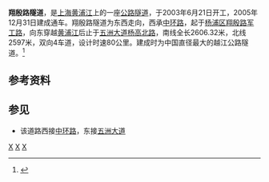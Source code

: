 {{Infobox tunnel
| name          = 翔殷路隧道
| start         = 翔殷路军工路
| end           = 五洲大道杨高北路
| open          = 2005年12月31日
| length        = 南线2606.32米，北线2597米
| lanes         = 4
| speed         = 80公里每小时
}}

'''翔殷路隧道'''，是[[上海|上海]][[黄浦江|黄浦江]]上的一座[[公路|公路]][[隧道|隧道]]，于2003年6月21日开工，2005年12月31日建成通车。翔殷路隧道为东西走向，西承[[中环路_(上海)|中环路]]，起于[[杨浦区|杨浦区]][[翔殷路|翔殷路]][[军工路|军工路]]，向东穿越[[黄浦江|黄浦江]]后止于[[五洲大道|五洲大道]][[杨高北路|杨高北路]]，南线全长2606.32米，北线2597米，双向4车道，设计时速80公里。建成时为中国直径最大的越江公路隧道。<ref>{{cite web | title = 中国直径最大过江公路隧道通车 | 2 =  | publisher = xinhuanet.com | date = 2006-01-04 | url = http://www.sh.xinhuanet.com/2006-01/04/content_5958989.htm | accessdate = 2009-07-16 | language = zh }}{{dead link|date=2018年4月 |bot=InternetArchiveBot |fix-attempted=yes }}</ref>

==参考资料==
<references/>

== 参见==
* 该道路西接[[中环路_(上海)|中环路]]，东接[[五洲大道|五洲大道]]

{{上海桥隧}}
{{Crossings navbox
|structure= Crossings
|place= [[黄浦江|黄浦江]]
|bridge= 翔殷路隧道
|bridge signs= [[上海中环线|中环线]] 
|upstream= [[上海轨道交通12号线|轨道交通12号线区间隧道]]
|upstream signs=[[File:SML12.svg|10px]]
|downstream= [[东嫩线轮渡|东嫩线轮渡]]
|downstream signs=
}}

[[Category:中国公路隧道|X]]
[[Category:黄浦江隧道|X]]
[[Category:2005年完工隧道|X]]